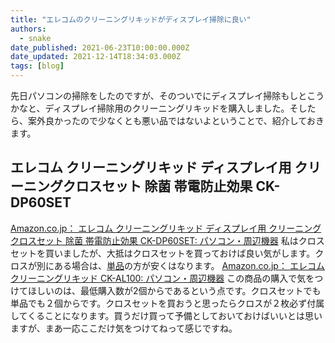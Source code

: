 ```yaml
---
title: "エレコムのクリーニングリキッドがディスプレイ掃除に良い"
authors:
  - snake
date_published: 2021-06-23T10:00:00.000Z
date_updated: 2021-12-14T18:34:03.000Z
tags: [blog]
---
```


先日パソコンの掃除をしたのですが、そのついでにディスプレイ掃除もしとこうかなと、ディスプレイ掃除用のクリーニングリキッドを購入しました。そしたら、案外良かったので少なくとも悪い品ではないよということで、紹介しておきます。

## エレコム クリーニングリキッド ディスプレイ用 クリーニングクロスセット 除菌 帯電防止効果 CK-DP60SET
[Amazon.co.jp： エレコム クリーニングリキッド ディスプレイ用 クリーニングクロスセット 除菌 帯電防止効果 CK-DP60SET: パソコン・周辺機器](https://www.amazon.co.jp/dp/B000CQ7398?_encoding&#x3D;UTF8&amp;psc&#x3D;1&amp;linkCode&#x3D;ll1&amp;tag&#x3D;viasnake-22&amp;linkId&#x3D;5b57f372d8cf4b0074cf3ea164e6f21b&amp;language&#x3D;ja_JP&amp;ref_&#x3D;as_li_ss_tl)
私はクロスセットを買いましたが、大抵はクロスセットを買っておけば良い気がします。クロスが別にある場合は、[単品](https://amzn.to/3xLvkGW)の方が安くはなります。
[Amazon.co.jp： エレコム クリーニングリキッド CK-AL100: パソコン・周辺機器](https://www.amazon.co.jp/dp/B000CQ739I?th&#x3D;1&amp;linkCode&#x3D;ll1&amp;tag&#x3D;viasnake-22&amp;linkId&#x3D;7aa00fe386932fdd0f5543a02900aded&amp;language&#x3D;ja_JP&amp;ref_&#x3D;as_li_ss_tl)
この商品の購入で気をつけてほしいのは、最低購入数が2個からであるという点です。クロスセットでも単品でも２個からです。クロスセットを買おうと思ったらクロスが２枚必ず付属してくることになります。買うだけ買って予備としておいておけばいいとは思いますが、まあ一応ここだけ気をつけてねって感じですね。
